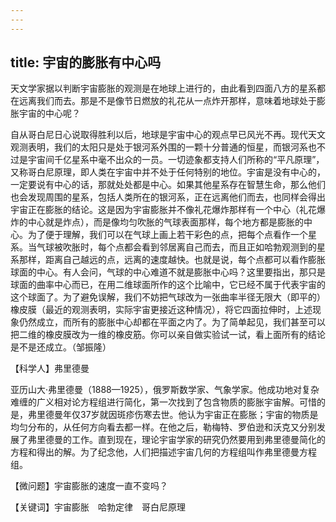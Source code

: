 ```yaml
---
---
---
```

title: 宇宙的膨胀有中心吗
---




天文学家据以判断宇宙膨胀的观测是在地球上进行的，由此看到四面八方的星系都在远离我们而去。那是不是像节日燃放的礼花从一点炸开那样，意味着地球处于膨胀宇宙的中心呢？

自从哥白尼日心说取得胜利以后，地球是宇宙中心的观点早已风光不再。现代天文观测表明，我们的太阳只是处于银河系外围的一颗十分普通的恒星，而银河系也不过是宇宙间千亿星系中毫不出众的一员。一切迹象都支持人们所称的“平凡原理”，又称哥白尼原理，即人类在宇宙中并不处于任何特别的地位。宇宙是没有中心的，一定要说有中心的话，那就处处都是中心。如果其他星系存在智慧生命，那么他们也会发现周围的星系，包括人类所在的银河系，正在远离他们而去，也同样会得出宇宙正在膨胀的结论。这是因为宇宙膨胀并不像礼花爆炸那样有一个中心（礼花爆炸的中心就是炸点），而是像均匀吹胀的气球表面那样，每个地方都是膨胀的中心。为了便于理解，我们可以在气球上画上若干彩色的点，把每个点看作一个星系。当气球被吹胀时，每个点都会看到邻居离自己而去，而且正如哈勃观测到的星系那样，距离自己越远的点，远离的速度越快。也就是说，每个点都可以看作膨胀球面的中心。有人会问，气球的中心难道不就是膨胀中心吗？这里要指出，那只是球面的曲率中心而已，在用二维球面所作的这个比喻中，它已经不属于代表宇宙的这个球面了。为了避免误解，我们不妨把气球改为一张曲率半径无限大（即平的）橡皮膜（最近的观测表明，实际宇宙更接近这种情况），将它四面拉伸时，上述现象仍然成立，而所有的膨胀中心却都在平面之内了。为了简单起见，我们甚至可以把二维的橡皮膜改为一维的橡皮筋。你可以亲自做实验试一试，看上面所有的结论是不是还成立。（邹振隆）





【科学人】弗里德曼



亚历山大·弗里德曼（1888—1925），俄罗斯数学家、气象学家。他成功地对复杂难缠的广义相对论方程组进行简化，第一次找到了包含物质的膨胀宇宙解。可惜的是，弗里德曼年仅37岁就因斑疹伤寒去世。他认为宇宙正在膨胀；宇宙的物质是均匀分布的，从任何方向看去都一样。在他之后，勒梅特、罗伯逊和沃克又分别发展了弗里德曼的工作。直到现在，理论宇宙学家的研究仍然要用到弗里德曼简化的方程和得出的解。为了纪念他，人们把描述宇宙几何的方程组叫作弗里德曼方程组。

【微问题】宇宙膨胀的速度一直不变吗？

【关键词】宇宙膨胀　哈勃定律　哥白尼原理